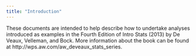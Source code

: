 ```yaml
---
title: "Introduction"
---
```


These documents are intended to help describe how to undertake analyses introduced 
as examples in the Fourth Edition of Intro Stats (2013) by De Veaux, Velleman, and Bock.
More information about the book can be found at http://wps.aw.com/aw_deveaux_stats_series.  